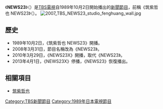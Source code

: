 {{Expand Japanese|NEWS23|time=2017-07-09}}
{{Outdated|time=2017-07-09}}
《'''NEWS23'''》（{{lang|ja|NEWS23、ニュース・ツースリー}}）是[[TBS電視|TBS電視]]自1989年10月2日開始播出的[[新聞節目|新聞節目]]，前稱《筑紫哲也 NEWS23》（{{lang|ja|筑紫哲也 NEWS23、ちくしてつや ニュース・ツースリー}}）。
[[File:2007_TBS_NEWS23_studio_fenghuang_wall.jpg|thumb]]

== 歷史 ==
*1989年10月2日，《筑紫哲也 NEWS23》開播。
*2008年3月31日，節目名稱改為《NEWS23》。
*2010年3月29日，《NEWS23X》開播，取代《NEWS23》。
*2013年4月1日，《NEWS23X》停播，《NEWS23》恢復播出。

== 相關項目 == 
*[[筑紫哲也|筑紫哲也]]

{{日本電視小作品}}

[[Category:TBS新聞節目|Category:TBS新聞節目]]
[[Category:1989年日本電視節目|Category:1989年日本電視節目]]